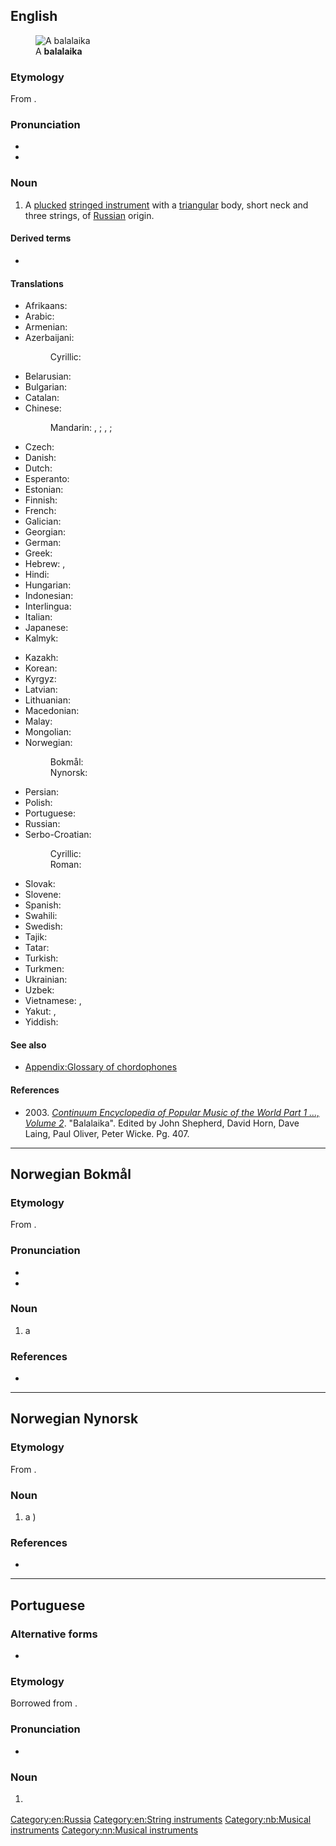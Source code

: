 {{also|Balalaika|balalaïka}}
==English==
{{wikipedia}}
[[Image:Balalaika (PSF).png|thumb|A '''balalaika''']]

===Etymology===
From {{der|en|ru|балала́йка|}}.

===Pronunciation===
* {{IPA|en|/bæləˈlaɪkə/}}
* {{rhymes|en|aɪkə}}

===Noun===
{{en-noun|s|balalaiki}}

# A [[plucked]] [[stringed instrument]] with a [[triangular]] body, short neck and three strings, of [[Russian]] origin.

====Derived terms====
* {{l|en|balalaikist}}

====Translations====
{{trans-top|Russian instrument}}
* Afrikaans: {{t|af|balalaika}}
* Arabic: {{t|ar|بَالَالَايْكَا|f}}
* Armenian: {{t+|hy|բալալայկա}}
* Azerbaijani: {{t+|az|balalayka}}
*: Cyrillic: {{t|az|балалајка|sc=Cyrl}}
* Belarusian: {{t|be|балала́йка|f|sc=Cyrl}}
* Bulgarian: {{t|bg|балала́йка|f|sc=Cyrl}}
* Catalan: {{t+|ca|balalaica|f}}
* Chinese:
*: Mandarin: {{t+|cmn|巴拉萊卡|sc=Hani}}, {{t+|cmn|巴拉莱卡|tr=bālāláikǎ|sc=Hani}}; {{t+|cmn|巴拉萊卡琴|sc=Hani}}, {{t+|cmn|巴拉莱卡琴|tr=bālāláikǎ-qín|sc=Hani}}; {{t+|cmn|三角琴|tr=sānjiǎoqín|sc=Hani}}
* Czech: {{t+|cs|balalajka|f}}
* Danish: {{t|da|balalajka}}
* Dutch: {{t+|nl|balalaika|f}}
* Esperanto: {{t|eo|balalajko}}
* Estonian: {{t+|et|balalaika}}
* Finnish: {{t+|fi|balalaikka}}
* French: {{t+|fr|balalaïka|f}}
* Galician: {{t+|gl|balalaica|f}}
* Georgian: {{t|ka|ბალალაიკა|sc=Geor}}
* German: {{t+|de|Balalaika|f}}
* Greek: {{t+|el|μπαλαλάικα|f}}
* Hebrew: {{t+|he|בָּלָלַיְקָה|f|tr=balalayka}}, {{t+|he|בללייקה|f|tr=balalayka|sc=Hebr}}
* Hindi: {{t|hi|बालालय्का}}
* Hungarian: {{t+|hu|balalajka}}
* Indonesian: {{t+|id|balalaika}}
* Interlingua: {{t|ia|balalaika}}
* Italian: {{t+|it|balalaika|f}}
* Japanese: {{t|ja|バラライカ|tr=bararaika}}
* Kalmyk: {{t|xal|балалайк}}
{{trans-mid}}
* Kazakh: {{t|kk|балалайка|sc=Cyrl}}
* Korean: {{t|ko|발랄라이카}}
* Kyrgyz: {{t+|ky|балалайка|sc=Cyrl}}
* Latvian: {{t|lv|balalajka|f}}
* Lithuanian: {{t|lt|balalajka|f}}
* Macedonian: {{t|mk|балалајка|f|sc=Cyrl}}
* Malay: {{t|ms|balalaika}}
* Mongolian: {{t|mn|балалайка|sc=Cyrl}}
* Norwegian:
*: Bokmål: {{t|nb|balalaika|m}}
*: Nynorsk: {{t|nn|balalaika|m}}
* Persian: {{t+|fa|بالالایکا|tr=bâlâlâykâ|sc=fa-Arab}}
* Polish: {{t+|pl|bałałajka|f}}
* Portuguese: {{t|pt|balalaika|f}}
* Russian: {{t+|ru|балала́йка|f}}
* Serbo-Croatian:
*: Cyrillic: {{t|sh|балалајка|f}}
*: Roman: {{t+|sh|balalajka|f}}
* Slovak: {{t+|sk|balalajka|f}}
* Slovene: {{t+|sl|balalajka|f}}
* Spanish: {{t+|es|balalaica|f}}
* Swahili: {{t|sw|balalaika}}
* Swedish: {{t+|sv|balalajka|c}}
* Tajik: {{t|tg|балалайка|sc=Cyrl}}
* Tatar: {{t|tt|балалайка|sc=Cyrl}}
* Turkish: {{t+|tr|balalayka}}
* Turkmen: {{t+|tk|balalaýka}}
* Ukrainian: {{t+|uk|балала́йка|f}}
* Uzbek: {{t+|uz|balalayka}}
* Vietnamese: {{t|vi|balalaica}}, {{t+|vi|balalaika}}
* Yakut: {{t|sah|балалаайка}}, {{t|sah|балалайка}}
* Yiddish: {{t|yi|באַלאַלײַקע|f|sc=Hebr}}
{{trans-bottom}}

====See also====
* [[Appendix:Glossary of chordophones]]

====References====
* 2003. [https://books.google.com/books?id=x8KvAwAAQBAJ&pg=PA407&dq=balalaika+is&hl=en&sa=X&ved=0CDQQ6AEwBGoVChMI5o_R2d-7xwIVjD0-Ch04JwYS#v=onepage&q=balalaika%20is&f=false ''Continuum Encyclopedia of Popular Music of the World Part 1 ..., Volume 2'']. "Balalaika". Edited by John Shepherd, David Horn, Dave Laing, Paul Oliver, Peter Wicke. Pg. 407.

[[Category:en:Russia]]
[[Category:en:String instruments]]

----

==Norwegian Bokmål==
{{wikipedia|lang=nb}}

===Etymology===
From {{der|nb|ru|балала́йка}}.

===Pronunciation===
* {{IPA|nb|/bɑlɑlɑjkɑ/}}
* {{rhymes|nb|ɑ}}

===Noun===
{{nb-noun-m1}}

# a {{l|en|balalaika}} {{q|string instrument}}

===References===
* {{R:The Bokmål Dictionary}}

[[Category:nb:Musical instruments]]

----

==Norwegian Nynorsk==
{{wikipedia|lang=nn}}

===Etymology===
From {{der|nn|ru|балала́йка}}.

===Noun===
{{head|nn|noun|g=m|definite singular|balalaikaen|indefinite plural|balalaikaar|or|balalaikaer|definite plural|balalaikaane|or|balalaikaene}}

# a {{l|en|balalaika}} {{q|string instrument}})

===References===
* {{R:The Nynorsk Dictionary}}

[[Category:nn:Musical instruments]]

----

==Portuguese==

===Alternative forms===
* {{l|pt|balalaica}}

===Etymology===
Borrowed from {{bor|pt|ru|балала́йка}}.

===Pronunciation===
* {{a|Brazil}} {{IPA|pt|/ˌba.la.ˈlaj.kɐ/}}

===Noun===
{{pt-noun|f|s}}

# {{lb|pt|musical instruments}} {{l|en|balalaika}} {{gloss|Russian string instrument}}